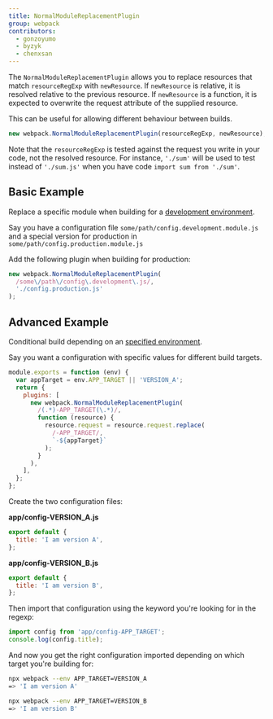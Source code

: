 ```yaml
---
title: NormalModuleReplacementPlugin
group: webpack
contributors:
  - gonzoyumo
  - byzyk
  - chenxsan
---
```


The `NormalModuleReplacementPlugin` allows you to replace resources that match `resourceRegExp` with `newResource`. If `newResource` is relative, it is resolved relative to the previous resource. If `newResource` is a function, it is expected to overwrite the request attribute of the supplied resource.

This can be useful for allowing different behaviour between builds.

```js
new webpack.NormalModuleReplacementPlugin(resourceRegExp, newResource);
```

Note that the `resourceRegExp` is tested against the request you write in your code, not the resolved resource. For instance, `'./sum'` will be used to test instead of `'./sum.js'` when you have code `import sum from './sum'`.

## Basic Example

Replace a specific module when building for a [development environment](/guides/production).

Say you have a configuration file `some/path/config.development.module.js` and a special version for production in `some/path/config.production.module.js`

Add the following plugin when building for production:

```javascript
new webpack.NormalModuleReplacementPlugin(
  /some\/path\/config\.development\.js/,
  './config.production.js'
);
```

## Advanced Example

Conditional build depending on an [specified environment](/configuration/configuration-types).

Say you want a configuration with specific values for different build targets.

```javascript
module.exports = function (env) {
  var appTarget = env.APP_TARGET || 'VERSION_A';
  return {
    plugins: [
      new webpack.NormalModuleReplacementPlugin(
        /(.*)-APP_TARGET(\.*)/,
        function (resource) {
          resource.request = resource.request.replace(
            /-APP_TARGET/,
            `-${appTarget}`
          );
        }
      ),
    ],
  };
};
```

Create the two configuration files:

**app/config-VERSION_A.js**

```javascript
export default {
  title: 'I am version A',
};
```

**app/config-VERSION_B.js**

```javascript
export default {
  title: 'I am version B',
};
```

Then import that configuration using the keyword you're looking for in the regexp:

```javascript
import config from 'app/config-APP_TARGET';
console.log(config.title);
```

And now you get the right configuration imported depending on which target you're building for:

```bash
npx webpack --env APP_TARGET=VERSION_A
=> 'I am version A'

npx webpack --env APP_TARGET=VERSION_B
=> 'I am version B'
```
